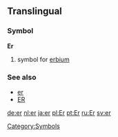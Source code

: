 ==Translingual==
===Symbol===
'''Er'''
#{{chemistry}} symbol for [[erbium]]
===See also===
*[[er]]
*[[ER]]
[[Category:Symbols]]

[[de:er]]
[[nl:er]]
[[ja:er]]
[[pl:Er]]
[[pt:Er]]
[[ru:Er]]
[[sv:er]]